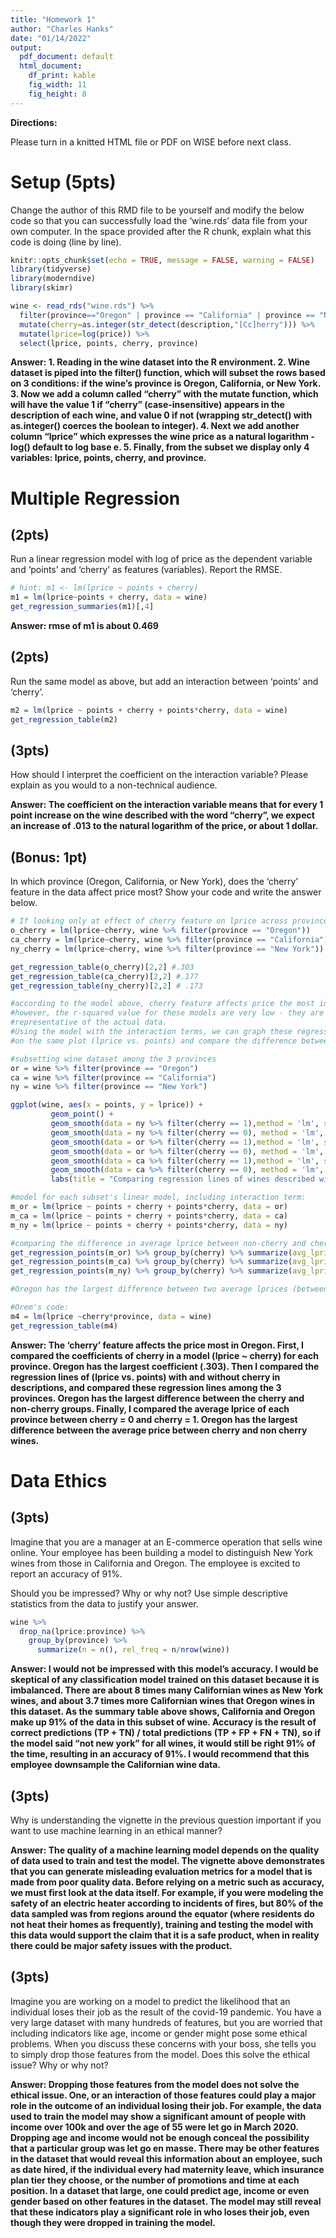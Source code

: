 ```yaml
---
title: "Homework 1"
author: "Charles Hanks"
date: "01/14/2022"
output:
  pdf_document: default
  html_document:
    df_print: kable
    fig_width: 11
    fig_height: 8
---
```


**Directions:**

Please turn in a knitted HTML file or PDF on WISE before next class.


# Setup (5pts)

Change the author of this RMD file to be yourself and modify the below code so that you can successfully load the 'wine.rds' data file from your own computer. In the space provided after the R chunk, explain what this code is doing (line by line).

```r
knitr::opts_chunk$set(echo = TRUE, message = FALSE, warning = FALSE)
library(tidyverse)
library(moderndive)
library(skimr)

wine <- read_rds("wine.rds") %>%
  filter(province=="Oregon" | province == "California" | province == "New York") %>% 
  mutate(cherry=as.integer(str_detect(description,"[Cc]herry"))) %>% 
  mutate(lprice=log(price)) %>% 
  select(lprice, points, cherry, province)


```

**Answer: 1. Reading in the wine dataset into the R environment. 2. Wine dataset is piped into the filter() function, which will subset the rows based on 3 conditions: if the wine's province is Oregon, California, or New York. 3. Now we add a column called "cherry" with the mutate function, which will have the value 1 if "cherry" (case-insensitive) appears in the description of each wine, and value 0 if not (wrapping str_detect() with as.integer() coerces the boolean to integer). 4. Next we add another column "lprice" which expresses the wine price as a natural logarithm - log() default to log base e. 5. Finally, from the subset we display only 4 variables: lprice, points, cherry, and province. ** 


# Multiple Regression

## (2pts)

Run a linear regression model with log of price as the dependent variable and 'points' and 'cherry' as features (variables). Report the RMSE.

```r
# hint: m1 <- lm(lprice ~ points + cherry)
m1 = lm(lprice~points + cherry, data = wine)
get_regression_summaries(m1)[,4]
```
**Answer: rmse of m1 is about 0.469** 

## (2pts)

Run the same model as above, but add an interaction between 'points' and 'cherry'. 

```r
m2 = lm(lprice ~ points + cherry + points*cherry, data = wine)
get_regression_table(m2)

```

## (3pts)

How should I interpret the coefficient on the interaction variable? Please explain as you would to a non-technical audience.

**Answer: The coefficient on the interaction variable means that for every 1 point increase on the wine described with the word "cherry", we expect an increase of .013 to the natural logarithm of the price, or about 1 dollar.**


## (Bonus: 1pt)

In which province (Oregon, California, or New York), does the 'cherry' feature in the data affect price most? Show your code and write the answer below.

```r
# If looking only at effect of cherry feature on lprice across province, we can compare coefficients of each linear model: 
o_cherry = lm(lprice~cherry, wine %>% filter(province == "Oregon")) 
ca_cherry = lm(lprice~cherry, wine %>% filter(province == "California"))
ny_cherry = lm(lprice~cherry, wine %>% filter(province == "New York"))

get_regression_table(o_cherry)[2,2] #.303
get_regression_table(ca_cherry)[2,2] #.177
get_regression_table(ny_cherry)[2,2] # .173

#according to the model above, cherry feature affects price the most in OREGON. 
#however, the r-squared value for these models are very low - they are not 
#representative of the actual data. 
#Using the model with the interaction terms, we can graph these regression lines 
#on the same plot (lprice vs. points) and compare the difference between the cherry and non-cherry lines: 

#subsetting wine dataset among the 3 provinces
or = wine %>% filter(province == "Oregon")
ca = wine %>% filter(province == "California")
ny = wine %>% filter(province == "New York")

ggplot(wine, aes(x = points, y = lprice)) + 
         geom_point() + 
         geom_smooth(data = ny %>% filter(cherry == 1),method = 'lm', se = F, color ='red') + 
         geom_smooth(data = ny %>% filter(cherry == 0), method = 'lm', se = F, color = 'maroon') + 
         geom_smooth(data = or %>% filter(cherry == 1),method = 'lm', se = F, color ='green') + 
         geom_smooth(data = or %>% filter(cherry == 0), method = 'lm', se = F, color = 'forestgreen') + 
         geom_smooth(data = ca %>% filter(cherry == 1),method = 'lm', se = F, color ='orange') + 
         geom_smooth(data = ca %>% filter(cherry == 0), method = 'lm', se = F, color = 'darkorange') + 
         labs(title = "Comparing regression lines of wines described with and without word 'cherry'")

#model for each subset's linear model, including interaction term: 
m_or = lm(lprice ~ points + cherry + points*cherry, data = or)
m_ca = lm(lprice ~ points + cherry + points*cherry, data = ca)
m_ny = lm(lprice ~ points + cherry + points*cherry, data = ny)

#comparing the difference in average lprice between non-cherry and cherry groups: 
get_regression_points(m_or) %>% group_by(cherry) %>% summarize(avg_lprice = mean(lprice))
get_regression_points(m_ca) %>% group_by(cherry) %>% summarize(avg_lprice = mean(lprice))
get_regression_points(m_ny) %>% group_by(cherry) %>% summarize(avg_lprice = mean(lprice))

#Oregon has the largest difference between two average lprices (between cherry = 0 and cherry = 1 groups)

#Orem's code:
m4 = lm(lprice ~cherry*province, data = wine)
get_regression_table(m4)
```

**Answer: The 'cherry' feature affects the price most in Oregon. First, I compared the coefficients of cherry in a model (lprice ~ cherry) for each province. Oregon has the largest coefficient (.303). Then I compared the regression lines of (lprice vs. points) with and without cherry in descriptions, and compared these regression lines among the 3 provinces. Oregon has the largest difference between the cherry and non-cherry groups. Finally, I compared the average lprice of each province between cherry = 0 and cherry = 1. Oregon has the largest difference between the average price between cherry and non cherry wines.** 


# Data Ethics

## (3pts)

Imagine that you are a manager at an E-commerce operation that sells wine online. Your employee has been building a model to distinguish New York wines from those in California and Oregon. The employee is excited to report an accuracy of 91%.

Should you be impressed? Why or why not? Use simple descriptive statistics from the data to justify your answer.

```r
wine %>% 
  drop_na(lprice:province) %>% 
    group_by(province) %>% 
      summarize(n = n(), rel_freq = n/nrow(wine)) 


```

**Answer: I would not be impressed with this model's accuracy. I would be skeptical of any classification model trained on this dataset because it is imbalanced. There are about 8 times many Californian wines as New York wines, and about 3.7 times more Californian wines that Oregon wines in this dataset. As the summary table above shows, California and Oregon make up 91% of the data in this subset of wine. Accuracy is the result of correct predictions (TP + TN) / total predictions (TP + FP + FN + TN), so if the model said "not new york" for all wines, it would still be right 91% of the time, resulting in an accuracy of 91%. I would recommend that this employee downsample the Californian wine data.** 

## (3pts)

Why is understanding the vignette in the previous question important if you want to use machine learning in an ethical manner?

**Answer: The quality of a machine learning model depends on the quality of data used to train and test the model. The vignette above demonstrates that you can generate misleading evaluation metrics for a model that is made from poor quality data. Before relying on a metric such as accuracy, we must first look at the data itself. For example, if you were modeling the safety of an electric heater according to incidents of fires, but 80% of the data sampled was from regions around the equator (where residents do not heat their homes as frequently), training and testing the model with this data would support the claim that it is a safe product, when in reality there could be major safety issues with the product.** 

## (3pts)

Imagine you are working on a model to predict the likelihood that an individual loses their job as the result of the covid-19 pandemic. You have a very large dataset with many hundreds of features, but you are worried that including indicators like age, income or gender might pose some ethical problems. When you discuss these concerns with your boss, she tells you to simply drop those features from the model. Does this solve the ethical issue? Why or why not?

**Answer: Dropping those features from the model does not solve the ethical issue. One, or an interaction of those features could play a major role in the outcome of an individual losing their job. For example, the data used to train the model may show a significant amount of people with income over 100k and over the age of 55 were let go in March 2020. Dropping age and income would not be enough conceal the possibility that a particular group was let go en masse. There may be other features in the dataset that would reveal this information about an employee, such as date hired, if the individual every had maternity leave, which insurance plan tier they choose, or the number of promotions and time at each position. In a dataset that large, one could predict age, income or even gender based on other features in the dataset. The model may still reveal that these indicators play a significant role in who loses their job, even though they were dropped in training the model.**
